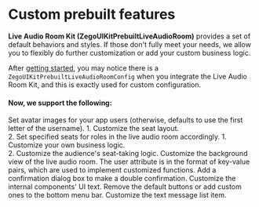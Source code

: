 # Custom prebuilt features

**Live Audio Room Kit (ZegoUIKitPrebuiltLiveAudioRoom)** provides a set of default behaviors and styles. If those don't fully meet your needs, we allow you to flexibly do further customization or add your custom business logic.

After [getting started](../02-Quick%20start.mdx), you may notice there is a `ZegoUIKitPrebuiltLiveAudioRoomConfig` when you integrate the Live Audio Room Kit, and this is exactly used for custom configuration.

#### Now, we support the following:

<CardGroup cols={2}>

  <Card title="Set user avatar" href="./02-Set avatar for users.mdx">
    Set avatar images for your app users (otherwise, defaults to use the first letter of the username).
  </Card>

  <Card href="./03-Customize the seats.mdx" title="Customize the seats">
    1. Customize the seat layout.<br/>
    2. Set specified seats for roles in the live audio room accordingly.
  </Card>
  
  <Card href="./04-Customize the seat-taking logic.mdx" title="Customize the seat-taking logic">
    1. Customize your own business logic.<br/>
    2. Customize the audience's seat-taking logic.
  </Card>
  
  <Card href="./05-Customize the background.mdx" title="Customize the background">
    Customize the background view of the live audio room.
  </Card>
  
  <Card href="./06-Customize user attributes.mdx" title="Customize user attributes">
    The user attribute is in the format of key-value pairs, which are used to implement customized functions.
  </Card>

  <Card href="./07-Set a leave confirmation dialog.mdx" title="Set a leave confirmation dialog">
    Add a confirmation dialog box to make a double confirmation.
  </Card>

  <Card href="./08-Modify user interface text.mdx" title="Modify user interface text">
    Customize the internal components' UI text.
  </Card>

  <Card href="./09-Customize the bottom menu bar buttons.mdx" title="Customize the menu bar">
    Remove the default buttons or add custom ones to the bottom menu bar.
  </Card>

  <Card href="./10-Customize the text message UI.mdx" title="Customize the text message UI">
    Customize the text message list item.
  </Card>

</CardGroup>